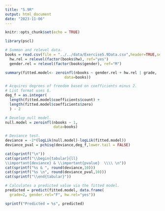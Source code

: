 ```yaml
---
title: "5.9R"
output: html_document
date: "2023-11-06"
---
```


```r
knitr::opts_chunk$set(echo = TRUE)
```

```r
library(pscl)
```


```r
# Summon and relevel data.
books = read.csv(file = "../../data/Exercise5.9Data.csv",header=TRUE,sep=",")
  hw.rel = relevel(factor(books$hw), ref="yes")
  gender.rel = relevel(factor(books$gender), ref="M")
```

```r
summary(fitted.model<- zeroinfl(nbooks ~ gender.rel + hw.rel | grade,
                           data=books))

# Acquires degrees of freedom based on coefficients minus 2.
# List format uses $.
deg_f = as.integer(
  length(fitted.model$coefficients$count) +
  length(fitted.model$coefficients$zero)
  ) - 2
```

```r
# Develop null model.
null.model = zeroinfl(nbooks ~ 1,
                      data=books)

# Deviance test.
deviance = -2*(logLik(null.model)-logLik(fitted.model))
deviance_pval = pchisq(deviance,deg_f,lower.tail = FALSE)

cat(sprintf("\n"))
cat(sprintf("\\begin{tabular}{ll}
\\important{deviance} & \\important{pvalue}  \\\\ \n"))
cat(sprintf("%s & ", round(deviance,10)))
cat(sprintf("%s \n", round(deviance_pval,10)))
cat(sprintf("\\end{tabular}"))
```

```r
# Calculates a predicted value via the fitted model.
predicted = predict(fitted.model, data.frame(
  grade=2, gender.rel="F", hw.rel="yes"))

sprintf("Predicted = %s", predicted)
```
